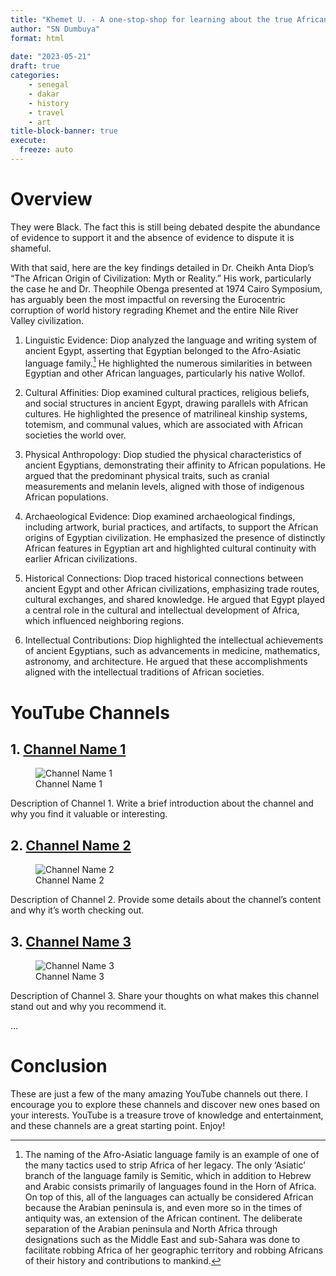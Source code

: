 ```yaml
---
title: "Khemet U. - A one-stop-shop for learning about the true Africaness of ancient Egypt"
author: "SN Dumbuya"
format: html
    
date: "2023-05-21"
draft: true
categories: 
    - senegal
    - dakar
    - history
    - travel
    - art
title-block-banner: true
execute:
  freeze: auto
---
```


# Overview

They were Black. The fact this is still being debated despite the abundance of evidence to support it and the absence of evidence to dispute it is shameful.

With that said, here are the key findings detailed in Dr. Cheikh Anta Diop's "The African Origin of Civilization: Myth or Reality." His work, particularly the case he and Dr. Theophile Obenga presented at 1974 Cairo Symposium, has arguably been the most impactful on reversing the Eurocentric corruption of world history regrading Khemet and the entire Nile River Valley civilization.

1.  Linguistic Evidence: Diop analyzed the language and writing system of ancient Egypt, asserting that Egyptian belonged to the Afro-Asiatic language family.[^1] He highlighted the numerous similarities in between Egyptian and other African languages, particularly his native Wollof.

2.  Cultural Affinities: Diop examined cultural practices, religious beliefs, and social structures in ancient Egypt, drawing parallels with African cultures. He highlighted the presence of matrilineal kinship systems, totemism, and communal values, which are associated with African societies the world over.

3.  Physical Anthropology: Diop studied the physical characteristics of ancient Egyptians, demonstrating their affinity to African populations. He argued that the predominant physical traits, such as cranial measurements and melanin levels, aligned with those of indigenous African populations.

4.  Archaeological Evidence: Diop examined archaeological findings, including artwork, burial practices, and artifacts, to support the African origins of Egyptian civilization. He emphasized the presence of distinctly African features in Egyptian art and highlighted cultural continuity with earlier African civilizations.

5.  Historical Connections: Diop traced historical connections between ancient Egypt and other African civilizations, emphasizing trade routes, cultural exchanges, and shared knowledge. He argued that Egypt played a central role in the cultural and intellectual development of Africa, which influenced neighboring regions.

6.  Intellectual Contributions: Diop highlighted the intellectual achievements of ancient Egyptians, such as advancements in medicine, mathematics, astronomy, and architecture. He argued that these accomplishments aligned with the intellectual traditions of African societies.

[^1]: The naming of the Afro-Asiatic language family is an example of one of the many tactics used to strip Africa of her legacy. The only 'Asiatic' branch of the language family is Semitic, which in addition to Hebrew and Arabic consists primarily of languages found in the Horn of Africa. On top of this, all of the languages can actually be considered African because the Arabian peninsula is, and even more so in the times of antiquity was, an extension of the African continent. The deliberate separation of the Arabian peninsula and North Africa through designations such as the Middle East and sub-Sahara was done to facilitate robbing Africa of her geographic territory and robbing Africans of their history and contributions to mankind.

# YouTube Channels

## 1. [Channel Name 1](Link%20to%20Channel%201)

![Channel Name 1](Thumbnail%20Image%20URL%201)

Description of Channel 1. Write a brief introduction about the channel and why you find it valuable or interesting.

## 2. [Channel Name 2](Link%20to%20Channel%202)

![Channel Name 2](Thumbnail%20Image%20URL%202)

Description of Channel 2. Provide some details about the channel's content and why it's worth checking out.

## 3. [Channel Name 3](Link%20to%20Channel%203)

![Channel Name 3](Thumbnail%20Image%20URL%203)

Description of Channel 3. Share your thoughts on what makes this channel stand out and why you recommend it.

...

# Conclusion

These are just a few of the many amazing YouTube channels out there. I encourage you to explore these channels and discover new ones based on your interests. YouTube is a treasure trove of knowledge and entertainment, and these channels are a great starting point. Enjoy!

